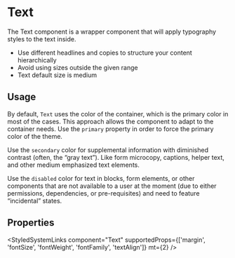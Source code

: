 

<Meta of={TextStories} />

# Text

The Text component is a wrapper component that will apply typography styles to the text inside.

-   Use different headlines and copies to structure your content hierarchically
-   Avoid using sizes outside the given range
-   Text default size is medium

<Primary />

## Usage

By default, `Text` uses the color of the container, which is the primary color in most of the cases.
This approach allows the component to adapt to the container needs. Use the `primary` property in order to force the primary color of the theme.

Use the `secondary` color for supplemental information with diminished contrast (often, the “gray text”).
Like form microcopy, captions, helper text, and other medium emphasized text elements.

Use the `disabled` color for text in blocks, form elements, or other components that are not available
to a user at the moment (due to either permissions, dependencies, or pre-requisites) and
need to feature “incidental” states.

## Properties

<ArgTypes of={TextStories} />

<StyledSystemLinks
    component="Text"
    supportedProps={['margin', 'fontSize', 'fontWeight', 'fontFamily', 'textAlign']}
    mt={2}
/>

<Stories includePrimary={false} />
